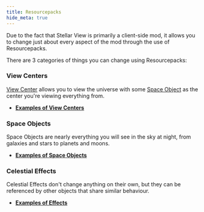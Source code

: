 ```yaml
---
title: Resourcepacks
hide_meta: true
---
```


Due to the fact that Stellar View is primarily a client-side mod, it allows you to change just about every aspect of the mod through the use of Resourcepacks.

There are 3 categories of things you can change using Resourcepacks:

### View Centers

[View Center](https://moddedmc.wiki/cs/project/stellarview/latest/docs/resourcepacks/view_centers) allows you to view the universe with some [Space Object](https://moddedmc.wiki/cs/project/stellarview/docs/resourcepacks/space_objects) as the center you're viewing everything from.

* **[Examples of View Centers](https://github.com/Povstalec/StellarView/tree/main/src/main/resources/assets/minecraft/stellarview/view_centers)**

### Space Objects

Space Objects are nearly everything you will see in the sky at night, from galaxies and stars to planets and moons.

* **[Examples of Space Objects](https://github.com/Povstalec/StellarView/tree/main/src/main/resources/assets/stellarview/stellarview/celestials)**

### Celestial Effects

Celestial Effects don't change anything on their own, but they can be referenced by other objects that share similar behaviour.

* **[Examples of Effects](https://github.com/Povstalec/StellarView/tree/main/src/main/resources/assets/stellarview/stellarview/effects)**